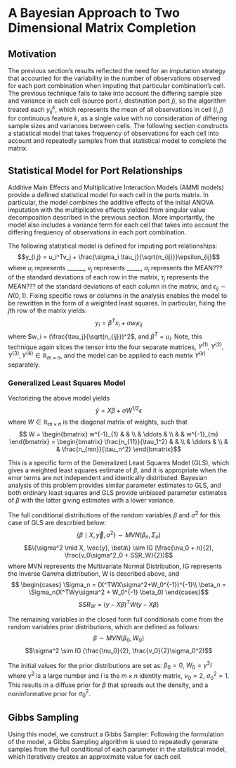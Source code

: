 # A Bayesian Approach to Two Dimensional Matrix Completion

## Motivation

The previous section's results reflected the need for an imputation strategy that accounted for the variability in the number of observations observed for each port combination when imputing that particular combination's cell. The previous technique fails to take into account the differing sample size and variance in each cell (source port $i$, destination port $j$), so the algorithm treated each $y_{ij}^{k}$, which represents the mean of all observations in cell $(i,j)$ for continuous feature $k$, as a single value with no consideration of differing sample sizes and variances between cells. The following section constructs a statistical model that takes frequency of observations for each cell into account and repeatedly samples from that statistical model to complete the matrix.

## Statistical Model for Port Relationships

Additive Main Effects and Multiplicative Interaction Models (AMMI models) provide a defined statistical model for each cell in the ports matrix. In particular, the model combines the additive effects of the initial ANOVA imputation with the multiplicative effects yielded from singular value decomposition described in the previous section. More importantly, the model also includes a variance term for each cell that takes into account the differing frequency of observations in each port combination. 

The following statistical model is defined for imputing port relationships: $$y_{i,j} = u_i^Tv_j + \frac{\sigma_i \tau_j}{\sqrt{n_{ij}}}\epsilon_{ij}$$ where $u_i$ represents ______, $v_j$ represents _____, $\sigma_i$ represents the MEAN??? of the standard deviations of each row in the matrix, $\tau_j$ represents the MEAN??? of the standard deviations of each column in the matrix, and $\epsilon_{ij} \sim N(0,1)$. Fixing specific rows or columns in the analysis enables the model to be rewritten in the form of a weighted least squares. In particular, fixing the $j$th row of the matrix yields: $$y_i = \beta^Tx_i + \sigma w_i\epsilon_{ij}$$ where $w_i = (\frac{\tau_j}{\sqrt(n_{ij}})^2$, and $\beta^T = u_i$. Note, this technique again slices the tensor into the four separate matrices, $Y^{(1)}, Y^{(2)}, Y^{(3)}, Y^{(4)} \in \mathbb{R}_{m \times n}$, and the model can be applied to each matrix $Y^{(k)}$ separately.

### Generalized Least Squares Model

Vectorizing the above model yields $$\tilde{y} = X\beta + \sigma W^{1/2} \epsilon$$ where $W \in \mathbb{R}_{m \times n}$ is the diagonal matrix of weights, such that $$
  W =
  \begin{bmatrix}
    w^{-1}_{1} & & \\
    & \ddots & \\
    & & w^{-1}_{m}
  \end{bmatrix} 
  = \begin{bmatrix}
    \frac{n_{11}}{\tau_1^2} & & \\
    & \ddots & \\
    & & \frac{n_{mn}}{\tau_n^2}
  \end{bmatrix}$$

This is a specific form of the Generalized Least Squares Model (GLS), which gives a weighted least squares estimate of $\beta$, and it is appropriate when the error terms are not independent and identically distributed. Bayesian analysis of this problem provides similar parameter estimates to GLS, and both ordinary least squares and GLS provide unbiased parameter estimates of $\beta$ with the latter giving estimates with a lower variance. 

The full conditional distributions of the random variables $\beta$ and $\sigma^2$ for this case of GLS are descrbied below: 
$$\{\beta \mid X, \vec{y}, \sigma^2\} \sim MVN (\beta_n, \Sigma_n)$$
$$\{\sigma^2 \mid X, \vec{y}, \beta\} \sim IG (\frac{\nu_0 + n}{2}, \frac{v_0\sigma^2_0 + SSR_W}{2})$$
where MVN represents the Multivariate Normal Distribution, IG represents the Inverse Gamma distribution, W is described above, and 
$$ \begin{cases}
      \Sigma_n = (X^TWX\sigma^2+W_0^{-1})^{-1}\\
      \beta_n = \Sigma_n(X^TWy\sigma^2 + W_0^{-1} \beta_0)
    \end{cases}$$
$$SSR_W = (y - X\beta)^TW(y-X\beta)$$

The remaining variables in the closed form full conditionals come from the random variables prior distributions, which are defined as follows: 
$$\beta \sim MVN (\beta_0, W_0)$$
$$\sigma^2 \sim IG (\frac{\nu_0}{2}, \frac{v_0}{2}\sigma_0^2)$$

The initial values for the prior distributions are set as: $\beta_0 = 0$, $W_0 = \gamma^2I$ where $\gamma^2$ is a large number and $I$ is the $m \times n$ identity matrix, $\nu_0 = 2$, $\sigma_0^2 = 1$. This results in a diffuse prior for $\beta$ that spreads out the density, and a noninformative prior for $\sigma^2_0$. 


## Gibbs Sampling
Using this model, we construct a Gibbs Sampler: 
Following the formulation of the model, a Gibbs Sampling algorithm is used to repeatedly generate samples from the full conditional of each parameter in the statistical model, which iteratively creates an approximate value for each cell. 



